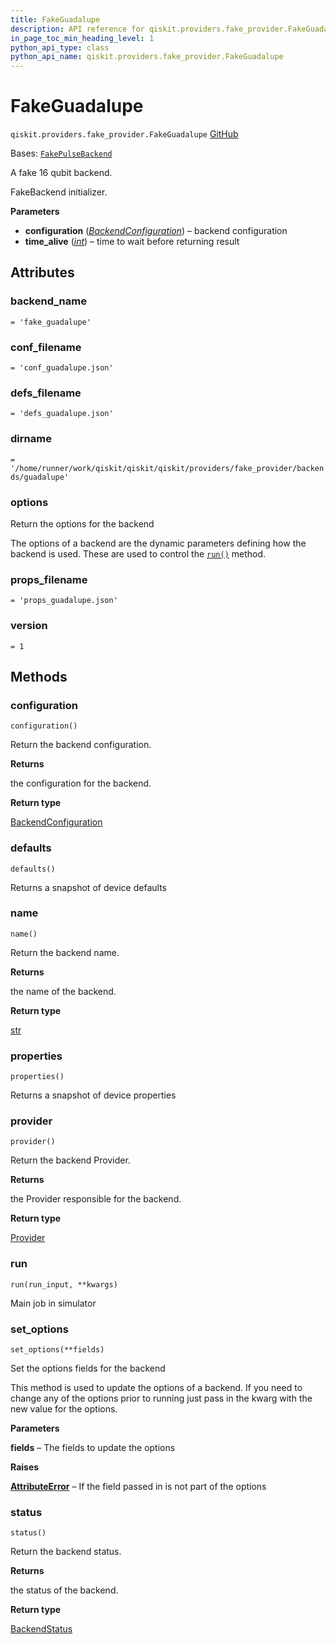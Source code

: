 ```yaml
---
title: FakeGuadalupe
description: API reference for qiskit.providers.fake_provider.FakeGuadalupe
in_page_toc_min_heading_level: 1
python_api_type: class
python_api_name: qiskit.providers.fake_provider.FakeGuadalupe
---
```


# FakeGuadalupe

<span id="qiskit.providers.fake_provider.FakeGuadalupe" />

`qiskit.providers.fake_provider.FakeGuadalupe` [GitHub](https://github.com/qiskit/qiskit/tree/stable/0.46/qiskit/providers/fake_provider/backends/guadalupe/fake_guadalupe.py "view source code")

Bases: [`FakePulseBackend`](providers_fake_provider#qiskit.providers.fake_provider.FakePulseBackend "qiskit.providers.fake_provider.fake_pulse_backend.FakePulseBackend")

A fake 16 qubit backend.

FakeBackend initializer.

**Parameters**

*   **configuration** ([*BackendConfiguration*](qiskit.providers.models.BackendConfiguration "qiskit.providers.models.BackendConfiguration")) – backend configuration
*   **time\_alive** ([*int*](https://docs.python.org/3/library/functions.html#int "(in Python v3.12)")) – time to wait before returning result

## Attributes

<span id="qiskit.providers.fake_provider.FakeGuadalupe.backend_name" />

### backend\_name

`= 'fake_guadalupe'`

<span id="qiskit.providers.fake_provider.FakeGuadalupe.conf_filename" />

### conf\_filename

`= 'conf_guadalupe.json'`

<span id="qiskit.providers.fake_provider.FakeGuadalupe.defs_filename" />

### defs\_filename

`= 'defs_guadalupe.json'`

<span id="qiskit.providers.fake_provider.FakeGuadalupe.dirname" />

### dirname

`= '/home/runner/work/qiskit/qiskit/qiskit/providers/fake_provider/backends/guadalupe'`

<span id="qiskit.providers.fake_provider.FakeGuadalupe.options" />

### options

Return the options for the backend

The options of a backend are the dynamic parameters defining how the backend is used. These are used to control the [`run()`](#qiskit.providers.fake_provider.FakeGuadalupe.run "qiskit.providers.fake_provider.FakeGuadalupe.run") method.

<span id="qiskit.providers.fake_provider.FakeGuadalupe.props_filename" />

### props\_filename

`= 'props_guadalupe.json'`

<span id="qiskit.providers.fake_provider.FakeGuadalupe.version" />

### version

`= 1`

## Methods

### configuration

<span id="qiskit.providers.fake_provider.FakeGuadalupe.configuration" />

`configuration()`

Return the backend configuration.

**Returns**

the configuration for the backend.

**Return type**

[BackendConfiguration](qiskit.providers.models.BackendConfiguration "qiskit.providers.models.BackendConfiguration")

### defaults

<span id="qiskit.providers.fake_provider.FakeGuadalupe.defaults" />

`defaults()`

Returns a snapshot of device defaults

### name

<span id="qiskit.providers.fake_provider.FakeGuadalupe.name" />

`name()`

Return the backend name.

**Returns**

the name of the backend.

**Return type**

[str](https://docs.python.org/3/library/stdtypes.html#str "(in Python v3.12)")

### properties

<span id="qiskit.providers.fake_provider.FakeGuadalupe.properties" />

`properties()`

Returns a snapshot of device properties

### provider

<span id="qiskit.providers.fake_provider.FakeGuadalupe.provider" />

`provider()`

Return the backend Provider.

**Returns**

the Provider responsible for the backend.

**Return type**

[Provider](qiskit.providers.Provider "qiskit.providers.Provider")

### run

<span id="qiskit.providers.fake_provider.FakeGuadalupe.run" />

`run(run_input, **kwargs)`

Main job in simulator

### set\_options

<span id="qiskit.providers.fake_provider.FakeGuadalupe.set_options" />

`set_options(**fields)`

Set the options fields for the backend

This method is used to update the options of a backend. If you need to change any of the options prior to running just pass in the kwarg with the new value for the options.

**Parameters**

**fields** – The fields to update the options

**Raises**

[**AttributeError**](https://docs.python.org/3/library/exceptions.html#AttributeError "(in Python v3.12)") – If the field passed in is not part of the options

### status

<span id="qiskit.providers.fake_provider.FakeGuadalupe.status" />

`status()`

Return the backend status.

**Returns**

the status of the backend.

**Return type**

[BackendStatus](qiskit.providers.models.BackendStatus "qiskit.providers.models.BackendStatus")

